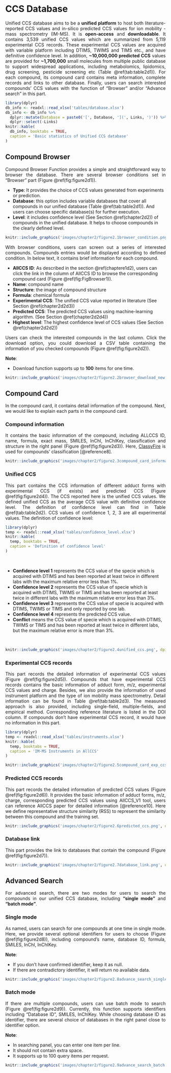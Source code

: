 # CCS Database {#chapter2}
<p style=text-align:justify>Unified CCS database aims to be a **unified platform** to host both literature-reported CCS values and in-silico predicted CCS values for ion mobility - mass spectrometry (IM-MS). It is **open-access** and **downloadable**. It contains 3,539 unified CCS values which are summarized from 5,119 experimental CCS records. These experimental CCS values are acquired with variable platform including DTIMS, TWIMS and TIMS etc., and have definitive confidence level. In addition, **~10,000,000 predicted CCS** values are provided for **~1,700,000** small molecules from multiple public database to support widespread applications, including metabolomics, lipidomics, drug screening, pesticide screening etc (Table \@ref(tab:table2d1)). For each compound, its compound card contains meta information, complete records and links to other database. Finally, users can search interested compounds’ CCS values with the function of “Browser” and/or “Advance search” in this part.</p>


```r
library(dplyr)
db_info <- readxl::read_xlsx('tables/database.xlsx')
db_info <- db_info %>% 
  dplyr::mutate(Database = paste0('[', Database, '](', Links, ')')) %>%
  dplyr::select(-Links)
knitr::kable(
  db_info, booktabs = TRUE,
  caption = 'Basic statistics of Unified CCS database'
)
```

## Compound Browser{#chapter2d1}
<p style=text-align:justify>Compound Browser Function provides a simple and straightforward way to browser the database. There are several browser conditions set in “Browser” part (Figure \@ref(fig:figure2d1)).</p>

- **Type**: It provides the choice of CCS values generated from experiments or prediction. 
- **Database**: this option includes variable databases that cover all compounds in our unified database (Table \@ref(tab:table2d1)). And users can choose specific database(s) for further execution. 
- **Level**: it includes confidence level (See Section \@ref(chapter2d2)) of compounds in the unified database. It helps to choose compounds in the clearly defined level.


```r
knitr::include_graphics('images/chapter2/figure2.1browser_condition.png', dpi = NA)
```

<p style=text-align:justify>With browser conditions, users can screen out a series of interested compounds. Compounds entries would be displayed according to defined condition. In below text, it contains brief information for each compound. </p>

- **AllCCS ID**: As described in the section \@ref(chaptere1d2), users can click the link in the column of AllCCS ID to browse the corresponding compound card (Figure \@ref(fig:FigBrowser1)).
-	**Name**: compound name
- **Structure**: the image of compound structure
- **Formula**: chemical formula
- **Experimental CCS**: The unified CCS value reported in literature (See Section \@ref(chapter2d2d3))
- **Predicted CCS**: The predicted CCS values using machine-learning algorithm. (See Section \@ref(chapter2d2d4))
- **Highest level**: The highest confidence level of CCS values (See Section \@ref(chapter2d2d2))

<p style=text-align:justify>Users can check the interested compounds in the last column. Click the download option, you could download a CSV table containing the information of you checked compounds (Figure \@ref(fig:figure2d2)). </p>

**Note**: 

- Download function supports up to **100** items for one time.

```r
knitr::include_graphics('images/chapter2/figure2.2browser_download_new.png', dpi = NA)
```

## Compound Card{#chapter2d2}
<p style=text-align:justify>In the compound card, it contains detail information of the compound. Next, we would like to explain each parts in the compound card.</p>

### Compound information{#chapter2d2d1}
<p style=text-align:justify>It contains the basic information of the compound, including ALLCCS ID, name, formula, exact mass, SMILES, InChI, InChIKey, classification and structure in the right panel (Figure \@ref(fig:figure2d3)). Here, [ClassyFire](http://classyfire.wishartlab.com)  is used for compounds’ classification [@reference8].</p>

```r
knitr::include_graphics('images/chapter2/figure2.3compound_card_information.png', dpi = NA)
```


### Unified CCS{#chapter2d2d2}
<p style=text-align:justify>This part contains the CCS information of different adduct forms with experimental CCS (if exists) and predicted CCS (Figure \@ref(fig:figure2d4)). The CCS reported here is the unified CCS values. We defined unified CCS as the average CCS value with definitive confidence level. The definition of confidence level can find in Table \@ref(tab:table2d2). CCS values of confidence 1, 2, 3 are all experimental values. The definition of confidence level: </p>


```r
library(dplyr)
temp <- readxl::read_xlsx('tables/confidence_level.xlsx')
knitr::kable(
  temp, booktabs = TRUE,
  caption = 'Definition of confidence level'
)
```
<br>

- **Confidence level 1** represents the CCS value of the specie which is acquired with DTIMS and has been reported at least twice in different labs with the maximum relative error less than 1%.
- **Confidence level 2** represents the CCS value of specie which is acquired with DTIMS, TWIMS or TIMS and has been reported at least twice in different labs with the maximum relative error less than 3%. 
- **Confidence level 3** represents the CCS value of specie is acquired with DTIMS, TWIMS or TIMS and only reported by one lab.
- **Confidence level 4** represents the predicted CCS value. 
- **Conflict** means the CCS value of specie which is acquired with DTIMS, TWIMS or TIMS and has been reported at least twice in different labs, but the maximum relative error is more than 3%.

<br>
```r
knitr::include_graphics('images/chapter2/figure2.4unified_ccs.png', dpi = NA)
```


### Experimental CCS records{#chapter2d2d3}
<p style=text-align:justify>This part records the detailed information of experimental CCS values (Figure \@ref(fig:figure2d5)). Compounds that have experimental CCS records contains the basic information of adduct form, m/z, experimental CCS values and charge. Besides, we also provide the information of used instrument platform and the type of ion mobility mass spectrometry. Detail information can be found in Table \@ref(tab:table2d3). The measured approach is also provided, including single-field, multiple-fields, and empirical method. Corresponding reference literature is listed in the DOI column. If compounds don’t have experimental CCS record, it would have no information in this part.</p>


```r
library(dplyr)
temp <- readxl::read_xlsx('tables/instruments.xlsx')
knitr::kable(
  temp, booktabs = TRUE,
  caption = 'IM-MS Instruments in AllCCS'
)
```


```r
knitr::include_graphics('images/chapter2/figure2.5compound_card_exp_ccs.png', dpi = NA)
```


### Predicted CCS records{#chapter2d2d4}
<p style=text-align:justify>This part records the detailed information of predicted CCS values (Figure \@ref(fig:figure2d6)). It provides the basic information of adduct forms, m/z, charge, corresponding predicted CCS values using AllCCS_V1 tool, users can reference AllCCS paper for detailed information [@reference10]. Here we define representative structure similarity (RSS) to represent the similarity between this compound and the training set.</p>

```r
knitr::include_graphics('images/chapter2/figure2.6predicted_ccs.png', dpi = NA)
```


### Database link{#chapter2d2d5}
<p style=text-align:justify>This part provides the link to databases that contain the compound (Figure \@ref(fig:figure2d7)).</p>

```r
knitr::include_graphics('images/chapter2/figure2.7database_link.png', dpi = NA)
```

## Advanced Search{#chapter2d3}
<p style=text-align:justify>For advanced search, there are two modes for users to search the compounds in our unified CCS database, including **“single mode”** and **“batch mode”**.</p>

### Single mode{#chapter2d3d1}
<p style=text-align:justify>As named, users can search for one compounds at one time in single mode. Here, we provide several optional identifiers for users to choose (Figure \@ref(fig:figure2d8)), including compound’s name, database ID, formula, SMILES, InChI, InChIKey. </p>

**Note**:

- If you don’t have confirmed identifier, keep it as null. 
- If there are contradictory identifier, it will return no available data.


```r
knitr::include_graphics('images/chapter2/figure2.8advance_search_single.png', dpi = NA)
```


### Batch mode{#chapter2d3d2}
<p style=text-align:justify>If there are multiple compounds, users can use batch mode to search (Figure \@ref(fig:figure2d9)). Currently, this function supports identifiers including “Database ID”, SMILES, InChIKey. While choosing database ID as identifier, there are several choice of databases in the right panel close to identifier option.  </p>

**Note**: 

- In searching panel, you can enter one item per line.
- It should not contain extra space. 
- It supports up to 100 query items per request.


```r
knitr::include_graphics('images/chapter2/figure2.9advance_search_batch.png', dpi = NA)
```
